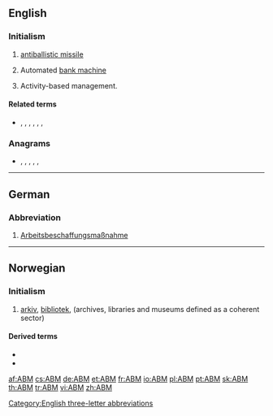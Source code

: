 {{also|abm|abm.}}
==English==

===Initialism===
{{rfc-header|Initialism}}
{{head|en|initialism}}

# {{lb|en|military}} [[antiballistic missile]]
# {{lb|en|banking|Canada}} Automated [[bank machine]]
# {{lb|en|management}} Activity-based management.

====Related terms====
* {{sense|military}} {{l|en|SLBM}}, {{l|en|ICBM}}, {{l|en|LRBM}}, {{l|en|IRBM}}, {{l|en|MRBM}}, {{l|en|SRBM}}, {{l|en|AShBM}}

===Anagrams===
* {{l|en|amb}}, {{l|en|bam}}, {{l|en|B. M. A.}}, {{l|en|BMA}}, {{l|en|MAb}}, {{l|en|MBA}}

[[Category:English three-letter abbreviations]]

----

==German==

===Abbreviation===
{{rfc-header|Abbreviation}}
{{head|de|abbreviation}}

# [[Arbeitsbeschaffungsmaßnahme]] {{g|f}}

----

==Norwegian==

===Initialism===
{{rfc-header|Initialism}}
{{head|no|initialism}}

# [[arkiv]], [[bibliotek]], {{l|no|museum}} (archives, libraries and museums defined as a coherent sector)

====Derived terms====
* {{l|no|ABM-institusjon}}
* {{l|no|ABM-utvikling}}

[[af:ABM]]
[[cs:ABM]]
[[de:ABM]]
[[et:ABM]]
[[fr:ABM]]
[[io:ABM]]
[[pl:ABM]]
[[pt:ABM]]
[[sk:ABM]]
[[th:ABM]]
[[tr:ABM]]
[[vi:ABM]]
[[zh:ABM]]